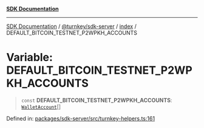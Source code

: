 [**SDK Documentation**](../../../../README.mdx)

***

[SDK Documentation](../../../../packages.mdx) / [@turnkey/sdk-server](../../README.mdx) / [index](../README.mdx) / DEFAULT\_BITCOIN\_TESTNET\_P2WPKH\_ACCOUNTS

# Variable: DEFAULT\_BITCOIN\_TESTNET\_P2WPKH\_ACCOUNTS

> `const` **DEFAULT\_BITCOIN\_TESTNET\_P2WPKH\_ACCOUNTS**: [`WalletAccount`](../interfaces/WalletAccount.mdx)[]

Defined in: [packages/sdk-server/src/turnkey-helpers.ts:161](https://github.com/tkhq/sdk/blob/078f5423e923fbd1d7fd39440402d7f01d09c3d0/packages/sdk-server/src/turnkey-helpers.ts#L161)
